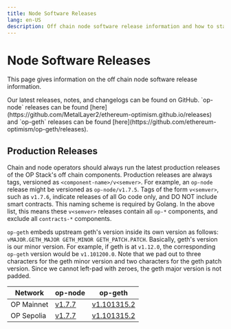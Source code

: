 ```yaml
---
title: Node Software Releases
lang: en-US
description: Off chain node software release information and how to stay up to date.
---
```



# Node Software Releases

This page gives information on the off chain node software release information.

<Callout type="info">
  Our latest releases, notes, and changelogs can be found on GitHub. `op-node` releases can be found [here](https://github.com/MetalLayer2/ethereum-optimism.github.io/releases)
  and `op-geth` releases can be found [here](https://github.com/ethereum-optimism/op-geth/releases).
</Callout>

## Production Releases

Chain and node operators should always run the latest production releases of
the OP Stack's off chain components. Production releases are always tags,
versioned as `<component-name>/v<semver>`. For example, an `op-node` release
might be versioned as `op-node/v1.7.5`. Tags of the form `v<semver>`, such as
`v1.7.6`, indicate releases of all Go code only, and DO NOT include smart
contracts. This naming scheme is required by Golang. In the above list, this
means these `v<semver>` releases contain all `op-*` components, and exclude
all `contracts-*` components.

`op-geth` embeds upstream geth's version inside its own version as follows:
`vMAJOR.GETH_MAJOR GETH_MINOR GETH_PATCH.PATCH`. Basically, geth's version is
our minor version. For example, if geth is at `v1.12.0`, the corresponding
`op-geth` version would be `v1.101200.0`. Note that we pad out to three
characters for the geth minor version and two characters for the geth patch
version. Since we cannot left-pad with zeroes, the geth major version is not
padded.

| Network    | op-node                                                                     | op-geth                                                                              |
| ---------- | --------------------------------------------------------------------------- | ------------------------------------------------------------------------------------ |
| OP Mainnet | [v1.7.7](https://github.com/ethereum-optimism/optimism/releases/tag/v1.7.7) | [v1.101315.2](https://github.com/ethereum-optimism/op-geth/releases/tag/v1.101315.2) |
| OP Sepolia | [v1.7.7](https://github.com/ethereum-optimism/optimism/releases/tag/v1.7.7) | [v1.101315.2](https://github.com/ethereum-optimism/op-geth/releases/tag/v1.101315.2) |
